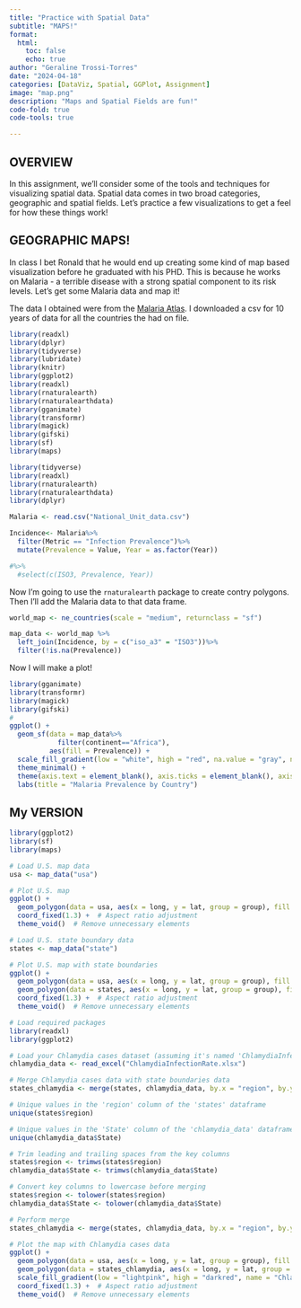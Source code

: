 ```yaml
---
title: "Practice with Spatial Data"
subtitle: "MAPS!"
format:
  html:
    toc: false
    echo: true
author: "Geraline Trossi-Torres"
date: "2024-04-18"
categories: [DataViz, Spatial, GGPlot, Assignment]
image: "map.png"
description: "Maps and Spatial Fields are fun!"
code-fold: true
code-tools: true

---
```


## OVERVIEW

In this assignment, we'll consider some of the tools and techniques for visualizing spatial data. Spatial data comes in two broad categories, geographic and spatial fields. Let's practice a few visualizations to get a feel for how these things work!

## GEOGRAPHIC MAPS!

In class I bet Ronald that he would end up creating some kind of map based visualization before he graduated with his PHD. This is because he works on Malaria - a terrible disease with a strong spatial component to its risk levels. Let's get some Malaria data and map it!

The data I obtained were from the [Malaria Atlas](https://data.malariaatlas.org/trends?year=2020&metricGroup=Malaria&geographicLevel=admin0&metricSubcategory=Pf&metricType=rate&metricName=incidence). I downloaded a csv for 10 years of data for all the countries the had on file.

```r
library(readxl)
library(dplyr)
library(tidyverse)
library(lubridate)
library(knitr)
library(ggplot2)
library(readxl)
library(rnaturalearth)
library(rnaturalearthdata)
library(gganimate)
library(transformr)
library(magick)
library(gifski)
library(sf)
library(maps)
```

```r
library(tidyverse)
library(readxl)
library(rnaturalearth)
library(rnaturalearthdata)
library(dplyr)

Malaria <- read.csv("National_Unit_data.csv")

Incidence<- Malaria%>%
  filter(Metric == "Infection Prevalence")%>%
  mutate(Prevalence = Value, Year = as.factor(Year))

#%>%
  #select(c(ISO3, Prevalence, Year))

```

Now I'm going to use the `rnaturalearth` package to create contry polygons. Then I'll add the Malaria data to that data frame.

```r

world_map <- ne_countries(scale = "medium", returnclass = "sf")

map_data <- world_map %>%
  left_join(Incidence, by = c("iso_a3" = "ISO3"))%>%
  filter(!is.na(Prevalence))
```

Now I will make a plot!

```r
library(gganimate)
library(transformr)
library(magick)
library(gifski)
# 
ggplot() +
  geom_sf(data = map_data%>%
            filter(continent=="Africa"),
          aes(fill = Prevalence)) +
  scale_fill_gradient(low = "white", high = "red", na.value = "gray", name = "Malaria Prevalence") +
  theme_minimal() +
  theme(axis.text = element_blank(), axis.ticks = element_blank(), axis.title = element_blank()) +
  labs(title = "Malaria Prevalence by Country")
```

## My VERSION
```r
library(ggplot2)
library(sf)
library(maps)

# Load U.S. map data
usa <- map_data("usa")

# Plot U.S. map
ggplot() +
  geom_polygon(data = usa, aes(x = long, y = lat, group = group), fill = "white", color = "black") +
  coord_fixed(1.3) +  # Aspect ratio adjustment
  theme_void()  # Remove unnecessary elements

# Load U.S. state boundary data
states <- map_data("state")

# Plot U.S. map with state boundaries
ggplot() +
  geom_polygon(data = usa, aes(x = long, y = lat, group = group), fill = "white", color = "black") +
  geom_polygon(data = states, aes(x = long, y = lat, group = group), fill = NA, color = "gray") + # Add state boundaries
  coord_fixed(1.3) +  # Aspect ratio adjustment
  theme_void()  # Remove unnecessary elements
```

```r
# Load required packages
library(readxl)
library(ggplot2)

# Load your Chlamydia cases dataset (assuming it's named 'ChlamydiaInfectionRate.xlsx')
chlamydia_data <- read_excel("ChlamydiaInfectionRate.xlsx")

# Merge Chlamydia cases data with state boundaries data
states_chlamydia <- merge(states, chlamydia_data, by.x = "region", by.y = "State", all.x = TRUE)

# Unique values in the 'region' column of the 'states' dataframe
unique(states$region)

# Unique values in the 'State' column of the 'chlamydia_data' dataframe
unique(chlamydia_data$State)

# Trim leading and trailing spaces from the key columns
states$region <- trimws(states$region)
chlamydia_data$State <- trimws(chlamydia_data$State)

# Convert key columns to lowercase before merging
states$region <- tolower(states$region)
chlamydia_data$State <- tolower(chlamydia_data$State)

# Perform merge
states_chlamydia <- merge(states, chlamydia_data, by.x = "region", by.y = "State", all.x = TRUE)

# Plot the map with Chlamydia cases data
ggplot() +
  geom_polygon(data = usa, aes(x = long, y = lat, group = group), fill = "white", color = "black") +
  geom_polygon(data = states_chlamydia, aes(x = long, y = lat, group = group, fill = Cases), color = "darkgray") + # Add state boundaries with Chlamydia cases
  scale_fill_gradient(low = "lightpink", high = "darkred", name = "Chlamydia Cases") + # Customize the color scale
  coord_fixed(1.3) +  # Aspect ratio adjustment
  theme_void()  # Remove unnecessary elements
```